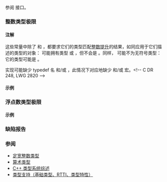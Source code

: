 {{title|C 数值极限接口}}
{{cpp/types/navbar}}

参阅 {{lc|std::numeric_limits}} 接口。

===整数类型极限===
{{dsc begin}}
{{dsc h2|核心语言整数类型的极限}}
{{dsc header|climits}}
{{dsc inc|cpp/types/dsc CHAR_BIT}}
{{dsc inc|cpp/types/dsc MB_LEN_MAX}}
{{dsc inc|cpp/types/dsc CHAR_MIN}}
{{dsc inc|cpp/types/dsc CHAR_MAX}}
{{dsc inc|cpp/types/dsc signed_MIN}}
{{dsc inc|cpp/types/dsc signed_MAX}}
{{dsc inc|cpp/types/dsc unsigned_MAX}}
{{dsc header|cwchar}}
{{dsc header|cstdint}}
{{dsc inc|cpp/types/dsc WCHAR_MIN}}
{{dsc inc|cpp/types/dsc WCHAR_MAX}}
{{dsc h2|库类型别名的极限}}
{{dsc header|cstdint}}
{{dsc inc|cpp/types/dsc PTRDIFF_MIN}}
{{dsc inc|cpp/types/dsc PTRDIFF_MAX}}
{{dsc inc|cpp/types/dsc SIZE_MAX}}
{{dsc inc|cpp/types/dsc SIG_ATOMIC_MIN}}
{{dsc inc|cpp/types/dsc SIG_ATOMIC_MAX}}
{{dsc inc|cpp/types/dsc WINT_MIN}}
{{dsc inc|cpp/types/dsc WINT_MAX}}
{{dsc end}}

====注解====
这些常量中除了 {{c|CHAR_BIT}} 和 {{c|MB_LEN_MAX}}，都要求它们的类型匹配[[cpp/language/implicit conversion#整数提升|整数提升]]的结果，如同应用于它们描述的类型的对象：{{c|CHAR_MAX}} 可能拥有类型 {{c/core|int}} 或 {{c/core|unsigned int}}，但不会是 {{c/core|char}}。同样， 
{{c|USHRT_MAX}} 可能不为无符号类型：它的类型可能是 {{c/core|int}}。

{{lt|cpp/freestanding|独立}}实现可能缺少 typedef 名 {{lc|std::sig_atomic_t}} 和/或 [[cpp/string/wide#类型|{{tt|std::wint_t}}]]，此情况下对应地缺少 {{tt|SIG_ATOMIC_*}} 和/或 {{tt|WINT_*}} 宏。&lt;!-- C DR 248, LWG 2820 --&gt;

====示例====
{{example
|code=
#include &lt;climits&gt;
#include &lt;cstdint&gt;
#include &lt;iomanip&gt;
#include &lt;iostream&gt;

int main()
{
    constexpr int w = 14;
    std::cout &lt;&lt; std::left;
#   define COUT(x) std::cout &lt;&lt; std::setw(w) &lt;&lt; #x &lt;&lt; " = " &lt;&lt; x &lt;&lt; '\n'

    COUT( CHAR_BIT       );
    COUT( MB_LEN_MAX     );
    COUT( CHAR_MIN       );
    COUT( CHAR_MAX       );
    COUT( SCHAR_MIN      );
    COUT( SHRT_MIN       );
    COUT( INT_MIN        );
    COUT( LONG_MIN       );
    COUT( LLONG_MIN      );
    COUT( SCHAR_MAX      );
    COUT( SHRT_MAX       );
    COUT( INT_MAX        );
    COUT( LONG_MAX       );
    COUT( LLONG_MAX      );
    COUT( UCHAR_MAX      );
    COUT( USHRT_MAX      );
    COUT( UINT_MAX       );
    COUT( ULONG_MAX      );
    COUT( ULLONG_MAX     );
    COUT( PTRDIFF_MIN    );
    COUT( PTRDIFF_MAX    );
    COUT( SIZE_MAX       );
    COUT( SIG_ATOMIC_MIN );
    COUT( SIG_ATOMIC_MAX );
    COUT( WCHAR_MIN      );
    COUT( WCHAR_MAX      );
    COUT( WINT_MIN       );
    COUT( WINT_MAX       );
}
|p=true
|output=
CHAR_BIT       = 8
MB_LEN_MAX     = 16
CHAR_MIN       = -128
CHAR_MAX       = 127
SCHAR_MIN      = -128
SHRT_MIN       = -32768
INT_MIN        = -2147483648
LONG_MIN       = -9223372036854775808
LLONG_MIN      = -9223372036854775808
SCHAR_MAX      = 127
SHRT_MAX       = 32767
INT_MAX        = 2147483647
LONG_MAX       = 9223372036854775807
LLONG_MAX      = 9223372036854775807
UCHAR_MAX      = 255
USHRT_MAX      = 65535
UINT_MAX       = 4294967295
ULONG_MAX      = 18446744073709551615
ULLONG_MAX     = 18446744073709551615
PTRDIFF_MIN    = -9223372036854775808
PTRDIFF_MAX    = 9223372036854775807
SIZE_MAX       = 18446744073709551615
SIG_ATOMIC_MIN = -2147483648
SIG_ATOMIC_MAX = 2147483647
WCHAR_MIN      = -2147483648
WCHAR_MAX      = 2147483647
WINT_MIN       = 0
WINT_MAX       = 4294967295
}}

===浮点数类型极限===
{{dsc begin}}
{{dsc header|cfloat}}
{{dsc inc|cpp/types/dsc FLT_RADIX}}
{{dsc inc|cpp/types/dsc DECIMAL_DIG}}
{{dsc inc|cpp/types/dsc fp_DECIMAL_DIG}}
{{dsc inc|cpp/types/dsc fp_MIN}}
{{dsc inc|cpp/types/dsc fp_TRUE_MIN}}
{{dsc inc|cpp/types/dsc fp_MAX}}
{{dsc inc|cpp/types/dsc fp_EPSILON}}
{{dsc inc|cpp/types/dsc fp_DIG}}
{{dsc inc|cpp/types/dsc fp_MANT_DIG}}
{{dsc inc|cpp/types/dsc fp_MIN_EXP}}
{{dsc inc|cpp/types/dsc fp_MIN_10_EXP}}
{{dsc inc|cpp/types/dsc fp_MAX_EXP}}
{{dsc inc|cpp/types/dsc fp_MAX_10_EXP}}
{{dsc inc|cpp/types/dsc FLT_ROUNDS}}
{{dsc inc|cpp/types/dsc FLT_EVAL_METHOD}}
{{dsc inc|cpp/types/dsc fp_HAS_SUBNORM}}
{{dsc end}}

====示例====
{{example
|code=
#include &lt;cfloat&gt;
#include &lt;iomanip&gt;
#include &lt;iostream&gt;

int main()
{
    int w = 16;
    std::cout &lt;&lt; std::left; // std::cout &lt;&lt; std::setprecision(53);
#   define COUT(x) std::cout &lt;&lt; std::setw(w) &lt;&lt; #x &lt;&lt; " = " &lt;&lt; x &lt;&lt; '\n'

    COUT( FLT_RADIX        );
    COUT( DECIMAL_DIG      );
    COUT( FLT_DECIMAL_DIG  );
    COUT( DBL_DECIMAL_DIG  );
    COUT( LDBL_DECIMAL_DIG );
    COUT( FLT_MIN          );
    COUT( DBL_MIN          );
    COUT( LDBL_MIN         );
    COUT( FLT_TRUE_MIN     );
    COUT( DBL_TRUE_MIN     );
    COUT( LDBL_TRUE_MIN    );
    COUT( FLT_MAX          );
    COUT( DBL_MAX          );
    COUT( LDBL_MAX         );
    COUT( FLT_EPSILON      );
    COUT( DBL_EPSILON      );
    COUT( LDBL_EPSILON     );
    COUT( FLT_DIG          );
    COUT( DBL_DIG          );
    COUT( LDBL_DIG         );
    COUT( FLT_MANT_DIG     );
    COUT( DBL_MANT_DIG     );
    COUT( LDBL_MANT_DIG    );
    COUT( FLT_MIN_EXP      );
    COUT( DBL_MIN_EXP      );
    COUT( LDBL_MIN_EXP     );
    COUT( FLT_MIN_10_EXP   );
    COUT( DBL_MIN_10_EXP   );
    COUT( LDBL_MIN_10_EXP  );
    COUT( FLT_MAX_EXP      );
    COUT( DBL_MAX_EXP      );
    COUT( LDBL_MAX_EXP     );
    COUT( FLT_MAX_10_EXP   );
    COUT( DBL_MAX_10_EXP   );
    COUT( LDBL_MAX_10_EXP  );
    COUT( FLT_ROUNDS       );
    COUT( FLT_EVAL_METHOD  );
    COUT( FLT_HAS_SUBNORM  );
    COUT( DBL_HAS_SUBNORM  );
    COUT( LDBL_HAS_SUBNORM );
}
|p=true
|output=
FLT_RADIX        = 2
DECIMAL_DIG      = 21
FLT_DECIMAL_DIG  = 9
DBL_DECIMAL_DIG  = 17
LDBL_DECIMAL_DIG = 21
FLT_MIN          = 1.17549e-38
DBL_MIN          = 2.22507e-308
LDBL_MIN         = 3.3621e-4932
FLT_TRUE_MIN     = 1.4013e-45
DBL_TRUE_MIN     = 4.94066e-324
LDBL_TRUE_MIN    = 3.6452e-4951
FLT_MAX          = 3.40282e+38
DBL_MAX          = 1.79769e+308
LDBL_MAX         = 1.18973e+4932
FLT_EPSILON      = 1.19209e-07
DBL_EPSILON      = 2.22045e-16
LDBL_EPSILON     = 1.0842e-19
FLT_DIG          = 6
DBL_DIG          = 15
LDBL_DIG         = 18
FLT_MANT_DIG     = 24
DBL_MANT_DIG     = 53
LDBL_MANT_DIG    = 64
FLT_MIN_EXP      = -125
DBL_MIN_EXP      = -1021
LDBL_MIN_EXP     = -16381
FLT_MIN_10_EXP   = -37
DBL_MIN_10_EXP   = -307
LDBL_MIN_10_EXP  = -4931
FLT_MAX_EXP      = 128
DBL_MAX_EXP      = 1024
LDBL_MAX_EXP     = 16384
FLT_MAX_10_EXP   = 38
DBL_MAX_10_EXP   = 308
LDBL_MAX_10_EXP  = 4932
FLT_ROUNDS       = 1
FLT_EVAL_METHOD  = 0
FLT_HAS_SUBNORM  = 1
DBL_HAS_SUBNORM  = 1
LDBL_HAS_SUBNORM = 1
}}

===缺陷报告===
{{dr list begin}}
{{dr list item|wg=lwg|dr=416|std=C++98|before=不明确 {{header|climits}} 中的宏是否保证具有与它们自身对应的类型（C++ 这里参考 C，而 C 不保证）|after=明确不保证}}
{{dr list end}}

===参阅===
* [[cpp/types/integer|定宽整数类型]]
* [[cpp/language/types|算术类型]]
* [[cpp/language/type|C++ 类型系统综述]]
* [[cpp/types|类型支持（基础类型、RTTI、类型特性）]]
{{dsc begin}}
{{dsc see c|c/types/limits|数值极限|nomono=true}}
{{dsc end}}

{{langlinks|de|en|es|fr|it|ja|pt|ru}}